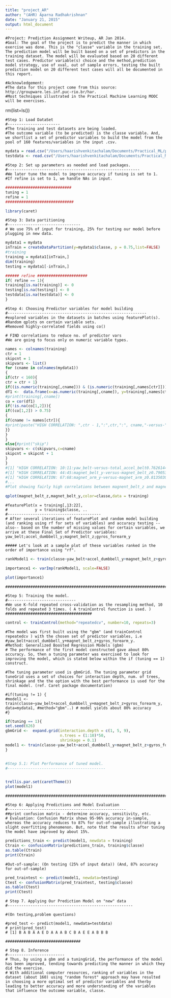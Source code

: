 ```yaml
---
title: "project_AR"
author: "(AHR) Aparna Radhakrishnan"
date: "January 21, 2015"
output: html_document
---
```

```
#Project: Prediction Assignment Writeup, AR Jan 2014.
#Goal: The goal of the project is to predict the manner in which exercise was done. This is the "classe" variable in the training set. The prediction model will be built based on a set of predictors in the training dataset. The model will be evaluated based on 20 different test cases. Predictor variable(s) choice and the method,prediction model strategy, use of xval, out of sample errors, testing the built prediction model on 20 different test cases will all be documented in this report. 

#Acknowledgement: 
#The data for this project come from this source: http://groupware.les.inf.puc-rio.br/har.
#Most techniques illustrated in the Practical Machine Learning MOOC will be exercises. 
```

rm(list=ls())
```
#Step 1: Load DataSet
#-----------------------
#The training and test datasets are being loaded.
#The outcome variable (to be predicted) is the classe variable. And, we shortlist a set of predictor variables to build the model from the pool of 160 features/variables in the input .csv.
```
```r
mydata = read.csv("/Users/haarishvenkitachalam/Documents/Practical_ML/pml-training.csv")
testdata <- read.csv("/Users/haarishvenkitachalam/Documents/Practical_ML/pml-testing.csv")
```
```
#Step 2: Set up parameters as needed and load packages.
#----------------------------------------------------------
#We later tune the model to improve accuracy if tuning is set to 1. 
#If refine is set to 1, we handle NAs in input.
```
```r
#############################
tuning = 1 
refine = 1
##############################

library(caret)
```

```
#Step 3: Data partitioning 
#--------------------------------
# We use 75% of input for training, 25% for testing our model before plugging in new data.
```
```r
mydata1 = mydata
inTrain = createDataPartition(y=mydata1$classe, p = 0.75,list=FALSE)
#training
training = mydata1[inTrain,]
dim(training)
testing = mydata1[-inTrain,]

###### refine ######################
if( refine == 1){
training[is.na(training)] <- 0
testing[is.na(testing)] <- 0
testdata[is.na(testdata)] <- 0
}
```

```
#Step 4: Choosing Predictor variables for model building
#-------------------------------------------------------------
#explored variables in the datasets in batches using featurePlot(s). 
#Random qplots on certain variable sets.
#Removed highly-correlated fields using co()

# FIND correlations to reduce no. of predictor vars
#We are going to focus only on numeric variable types.

```
```r
names <- colnames(training)
ctr = 1
skipcnt = 1
skipvars <- list()
for (cname in colnames(mydata1))
{
if(ctr < 160){
ctr = ctr + 1}
if((is.numeric(training[,cname])) & (is.numeric(training[,names[ctr]]))){
df1 <-  data.frame(x=as.numeric(training[,cname]), y=training[,names[ctr]])
#print(training[,cname])
co = cor(df1)
if(!is.na(co[1,2])){
if((co[1,2]) > 0.75)
{
if(cname != names[ctr]){
#print(paste("HIGH CORRELATION: ",ctr - 1,":",ctr,":", cname,"-versus-",names[ctr],co[1,2],sep=''))
}}
}
}
else{#print("skip")
skipvars <- c(skipvars,c=cname)
skipcnt = skipcnt + 1
}
}
#[1] "HIGH CORRELATION: 10:11:yaw_belt-versus-total_accel_belt0.762614460244558"
#[1] "HIGH CORRELATION: 44:45:magnet_belt_y-versus-magnet_belt_z0.790536702809631"
#[1] "HIGH CORRELATION: 67:68:magnet_arm_y-versus-magnet_arm_z0.813503078909517"
#...
#Plot showing fairly high correlations between magnent_belt_z and magnet_belt_y. We choose to have magnet_belt_z in the model. 
```
```r
qplot(magnet_belt_z,magnet_belt_y,color=classe,data = training)
```

```
#featurePlot(x = training[,13:22], 
#            y = training$classe, ..
#-----------------------------------------        
# After several iterations of featurePlot and random model building (and ranking using rf for sets of variables) and accuracy testing --also-- based on the number of missing values for certain variables, we arrive at these Final Set of Predictor variables: yaw_belt;accel_dumbbell_y;magnet_belt_z;gyros_forearm_y

##### Let's look at a sample plot of these variables ranked in the order of importance using "rf".
```
```r
rankModel1 <- train(classe~yaw_belt+accel_dumbbell_y+magnet_belt_z+gyros_forearm_y, data=mydata1, method="rf",verbose=FALSE)

importance1 <- varImp(rankModel1, scale=FALSE)

plot(importance1)
```

```
#####################################################################################

#Step 5: Training the model.
#------------------------------
#We use K-fold repeated cross-validation as the resampling method, 10 folds and repeated 3 times. ( A trainControl function is used. )
######################################
```
```r
control <- trainControl(method="repeatedcv", number=10, repeats=3)
```

```
#The model was first built using the "gbm" (and trainControl repeatedcv ) with the chosen set of predictor variables, i.e #yaw_belt+accel_dumbbell_y+magnet_belt_z+gyros_forearm_y. 
#Method: Generalized Boosted Regression Models (gbm)
# The performance of the first model constructed gave about 80% accuracy. So, then a tuning parameter was exercised to look for improving the model, which is stated below within the if (tuning == 1) construct. 

#The tuning parameter used is gbmGrid. The tuning parameter grid tuneGrid uses a set of choices for interaction depth, num. of trees, shrinkage and the the option with the best performance is used for the final model. (ref. Caret package documentation)
```

```
#if(tuning != 1) {
#model1 <- train(classe~yaw_belt+accel_dumbbell_y+magnet_belt_z+gyros_forearm_y, data=mydata1, #method="gbm"..) # model yields about 80% accuracy
#}
```
```r
if(tuning == 1){
set.seed(626)
gbmGrid <-  expand.grid(interaction.depth = c(1, 5, 9),
                        n.trees = (1:10)*50,
                        shrinkage = 0.1)
model1 <- train(classe~yaw_belt+accel_dumbbell_y+magnet_belt_z+gyros_forearm_y, data = training,method = "gbm",trControl = control,verbose = FALSE,tuneGrid = gbmGrid)
}


#Step 5.1: Plot Performance of tuned model.
#-------------------------------------------


trellis.par.set(caretTheme())
plot(model1)


```
```
#########################################################################

#Step 6: Applying Predictions and Model Evaluation
#----------------------------------------------------
##print confusion matrix - determine accuracy, sensitivity, etc.
# Evaluation: Confusion Matrix shows 95-96% accuracy in-sample, whereas the accuracy reduces to 87% for out-of-sample illustrating a slight overfitting phenomenon. But, note that the results after tuning the model have improved by about 15%. 

```
```r
predictions_train <- predict(model1, newdata = training)
Ctrain <- confusionMatrix(predictions_train, training$classe)
as.table(Ctrain)
print(Ctrain)
```
```
#Out-of-sample: (On testing (25% of input data)) (And, 87% accuracy for out-of-sample)
```
```r
pred_traintest <- predict(model1, newdata=testing)
Ctest <- confusionMatrix(pred_traintest, testing$classe)
as.table(Ctest)
print(Ctest)
```
```
# Step 7. Applying Our Prediction Model on "new" data
#-------------------------------------------------------

#(On testing,problem questions)
```
```
#pred_test <- predict(model1, newdata=testdata)
# print(pred_test)
# [1] B A B A A E D A A A B C B A E E A B B B

#################################

# Step 8. Inference 
#-------------------------
# Thus, by using a gbm and a tuningGrid, the performance of the model has been improved, tending towards predicting the manner in which they did the exercise.
# With additional computer resources, ranking of variables in the dataset (about 160) using "random forest" approach may have resulted in choosing a more optimal set of predictor variables and therby leading to better accuracy and more understanding of the variables that influence the outcome variable, classe. 

```


